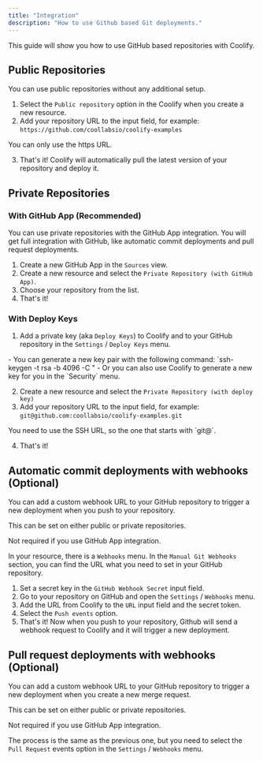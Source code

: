 ```yaml
---
title: "Integration"
description: "How to use Github based Git deployments."
---
```


This guide will show you how to use GitHub based repositories with Coolify.

## Public Repositories

You can use public repositories without any additional setup.
1. Select the `Public repository` option in the Coolify when you create a new resource.
2. Add your repository URL to the input field, for example: `https://github.com/coollabsio/coolify-examples`

<Tip>
You can only use the https URL.
</Tip>

3. That's it! Coolify will automatically pull the latest version of your repository and deploy it.

## Private Repositories
### With GitHub App (Recommended)
You can use private repositories with the GitHub App integration. You will get full integration with GitHub, like automatic commit deployments and pull request deployments.

1. Create a new GitHub App in the `Sources` view.
2. Create a new resource and select the `Private Repository (with GitHub App)`.
3. Choose your repository from the list.
4. That's it!

### With Deploy Keys

1. Add a private key (aka `Deploy Keys`) to Coolify and to your GitHub repository in the `Settings` / `Deploy Keys` menu.

<Tip>
- You can generate a new key pair with the following command: `ssh-keygen -t rsa -b 4096 -C "
- Or you can also use Coolify to generate a new key for you in the `Security` menu.
</Tip>

2. Create a new resource and select the `Private Repository (with deploy key)`
3. Add your repository URL to the input field, for example: `git@github.com:coollabsio/coolify-examples.git`

<Tip>
You need to use the SSH URL, so the one that starts with `git@`.
</Tip>

4. That's it!

## Automatic commit deployments with webhooks (Optional)
You can add a custom webhook URL to your GitHub repository to trigger a new deployment when you push to your repository.

<Tip>
This can be set on either public or private repositories.

Not required if you use GitHub App integration.
</Tip>

In your resource, there is a `Webhooks` menu. In the `Manual Git Webhooks` section, you can find the URL what you need to set in your GitHub repository.

1. Set a secret key in the `GitHub Webhook Secret` input field.
2. Go to your repository on GitHub and open the `Settings` / `Webhooks` menu.
3. Add the URL from Coolify to the `URL` input field and the secret token.
4. Select the `Push events` option.
5. That's it! Now when you push to your repository, Github will send a webhook request to Coolify and it will trigger a new deployment.

## Pull request deployments with webhooks (Optional)
You can add a custom webhook URL to your GitHub repository to trigger a new deployment when you create a new merge request.

<Tip>
This can be set on either public or private repositories.

Not required if you use GitHub App integration.
</Tip>

The process is the same as the previous one, but you need to select the `Pull Request` events option in the `Settings` / `Webhooks` menu.